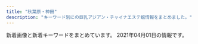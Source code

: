 ```yaml
---
title: "秋葉原・神田"
description: "キーワード別にの巨乳アジアン・チャイナエステ嬢情報をまとめました。"
---
```


新着画像と新着キーワードをまとめています。
2021年04月01日の情報です。

<DmmAffiliateIns />
<KeywordTable
  shops={
    [
    {
        "station": "JR\u79cb\u8449\u539f\u99c5\u662d\u548c\u901a\u308a\u53e3",
        "keywords": {
            "G": 1,
            "D": 2,
            "88": 2,
            "85": 1,
            "F": 1,
            "87": 1,
            "E": 5,
            "86": 5
        },
        "img_links": [
            "http://xn--vckg5a9gugx77p8s4b.biz/images/lab.jpg",
            "http://xn--vckg5a9gugx77p8s4b.biz/images/m60.jpg",
            "http://xn--vckg5a9gugx77p8s4b.biz/images/t5.jpg",
            "http://xn--vckg5a9gugx77p8s4b.biz/images/ret1.jpg",
            "http://xn--vckg5a9gugx77p8s4b.biz/images/cg091.jpg",
            "http://xn--vckg5a9gugx77p8s4b.biz/images/act.jpg",
            "http://xn--vckg5a9gugx77p8s4b.biz/images/line.png",
            "http://xn--vckg5a9gugx77p8s4b.biz/images/m20.jpg",
            "http://xn--vckg5a9gugx77p8s4b.biz/images/cg05.jpg",
            "http://xn--vckg5a9gugx77p8s4b.biz/images/cg07.jpg",
            "http://xn--vckg5a9gugx77p8s4b.biz/images/ret.jpg",
            "http://xn--vckg5a9gugx77p8s4b.biz/images/m30.jpg",
            "http://xn--vckg5a9gugx77p8s4b.biz/images/t1.jpg",
            "http://xn--vckg5a9gugx77p8s4b.biz/images/cg01.jpg",
            "http://xn--vckg5a9gugx77p8s4b.biz/images/no.png",
            "http://xn--vckg5a9gugx77p8s4b.biz/images/cg03.jpg",
            "http://xn--vckg5a9gugx77p8s4b.biz/images/rot.jpg",
            "http://xn--vckg5a9gugx77p8s4b.biz/images/ltb.jpg",
            "http://xn--vckg5a9gugx77p8s4b.biz/images/cg08.jpg",
            "http://xn--vckg5a9gugx77p8s4b.biz/images/cg06.jpg",
            "http://xn--vckg5a9gugx77p8s4b.biz/images/m10.jpg",
            "http://xn--vckg5a9gugx77p8s4b.biz/images/t3.jpg",
            "http://xn--vckg5a9gugx77p8s4b.biz/images/cg02.jpg",
            "http://xn--vckg5a9gugx77p8s4b.biz/images/cg09.jpg",
            "http://xn--vckg5a9gugx77p8s4b.biz/images/m40.jpg",
            "http://xn--vckg5a9gugx77p8s4b.biz/images/t2.jpg",
            "http://xn--vckg5a9gugx77p8s4b.biz/images/fla.jpg",
            "http://xn--vckg5a9gugx77p8s4b.biz/images/top.jpg",
            "http://xn--vckg5a9gugx77p8s4b.biz/images/cg051.jpg",
            "http://xn--vckg5a9gugx77p8s4b.biz/images/t4.jpg",
            "http://xn--vckg5a9gugx77p8s4b.biz/images/cg04.jpg",
            "http://xn--vckg5a9gugx77p8s4b.biz/images/m50.jpg"
        ],
        "url": "http://xn--vckg5a9gugx77p8s4b.biz/",
        "name": "\u82b1\u6c34\u6728"
    },
    {
        "url": "http://www.rave.masg.info/",
        "station": "JR\u79cb\u8449\u539f\u99c5\u662d\u548c\u901a\u308a\u53e3",
        "name": "RAVE \u30ec\u30a4\u30f4",
        "keywords": {
            "88": 1,
            "F": 3,
            "86": 1,
            "89": 1,
            "87": 6,
            "D": 6,
            "G": 1,
            "90": 1
        },
        "img_links": [
            "http://www.rave.masg.info/files/016-03.jpg",
            "http://www.rave.masg.info/files/002.jpg",
            "http://www.rave.masg.info/files/015-03.jpg",
            "http://www.rave.masg.info/files/006.jpg",
            "http://www.rave.masg.info/files/008-03.jpg",
            "http://www.rave.masg.info/images/zi_staff.png",
            "http://www.rave.masg.info/images/new3.png",
            "http://www.rave.masg.info/files/015-02.jpg",
            "http://www.rave.masg.info/files/016-02.jpg",
            "http://www.rave.masg.info/images/tel.png",
            "http://www.rave.masg.info/images/zi_massage.png",
            "http://www.rave.masg.info/files/003-03.jpg",
            "http://www.rave.masg.info/files/017-02.jpg",
            "http://www.rave.masg.info/files/002-02.jpg",
            "http://www.rave.masg.info/images/main_top.png",
            "http://www.rave.masg.info/images/shop/shop03.jpg",
            "http://www.rave.masg.info/images/s4.jpg",
            "http://www.rave.masg.info/images/service.png",
            "http://www.rave.masg.info/files/009-02.jpg",
            "http://www.rave.masg.info/files/002-03.jpg",
            "http://www.rave.masg.info/files/005-02.jpg",
            "http://www.rave.masg.info/images/xian.png",
            "http://www.rave.masg.info/images/main_bottom.png",
            "http://www.rave.masg.info/files/008.jpg",
            "http://www.rave.masg.info/images/new1.png",
            "http://www.rave.masg.info/images/s3.jpg",
            "http://www.rave.masg.info/files/003-02.jpg",
            "http://www.rave.masg.info/images/maga.jpg",
            "http://www.rave.masg.info/files/005.jpg",
            "http://www.rave.masg.info/files/005-03.jpg",
            "http://www.rave.masg.info/images/infotiao1.jpg",
            "http://www.rave.masg.info/images/shop/shop02.jpg",
            "http://www.rave.masg.info/files/014-03.jpg",
            "http://www.rave.masg.info/files/006-02.jpg",
            "http://www.rave.masg.info/files/014-02.jpg",
            "http://www.rave.masg.info/files/016.jpg",
            "http://www.rave.masg.info/files/017.jpg",
            "http://www.rave.masg.info/images/shop/shop01.jpg",
            "http://www.rave.masg.info/images/pick.png",
            "http://www.rave.masg.info/files/009.jpg",
            "http://www.rave.masg.info/files/009-03.jpg",
            "http://www.rave.masg.info/images/s1.jpg",
            "http://www.rave.masg.info/files/008-02.jpg",
            "http://www.rave.masg.info/files/017-03.jpg",
            "http://www.rave.masg.info/images/s2.jpg",
            "http://www.rave.masg.info/images/s5.jpg",
            "http://www.rave.masg.info/files/014.jpg",
            "http://www.rave.masg.info/images/shop/shop04.jpg",
            "http://www.rave.masg.info/files/006-03.jpg",
            "http://www.rave.masg.info/files/003.jpg",
            "http://www.rave.masg.info/files/015.jpg"
        ]
    },
    {
        "keywords": {
            "89": 1,
            "85": 1,
            "88": 4,
            "C": 9,
            "84": 2,
            "87": 7,
            "86": 1
        },
        "station": "JR\u795e\u7530\u99c5\u6771\u53e3",
        "img_links": [
            "http://genki-morix2.asia/img/no-photo-newface.jpg",
            "http://genki-morix2.asia/img/st24.jpg",
            "http://genki-morix2.asia/img/st053.jpg",
            "http://genki-morix2.asia/img/st52.jpg",
            "http://genki-morix2.asia/img/i.png",
            "http://genki-morix2.asia/img/st16.jpg",
            "http://genki-morix2.asia/img/st30.jpg",
            "http://genki-morix2.asia/img/st19.jpg",
            "http://genki-morix2.asia/img/sta58.jpg",
            "http://genki-morix2.asia/img/botton.png",
            "http://genki-morix2.asia/img/Q.png",
            "http://genki-morix2.asia/img/st019.jpg",
            "http://genki-morix2.asia/img/st58.jpg",
            "http://genki-morix2.asia/img/sta54.jpg",
            "http://genki-morix2.asia/img/sta47.jpg",
            "http://genki-morix2.asia/img/a.png",
            "http://genki-morix2.asia/img/st54.jpg",
            "http://genki-morix2.asia/img/st55.jpg",
            "http://genki-morix2.asia/img/st47.jpg",
            "http://genki-morix2.asia/img/st53.jpg"
        ],
        "name": "\u5143\u6c17\u30e2\u30ea\u30e2\u30ea",
        "url": "http://genki-morix2.asia/"
    },
    {
        "img_links": [],
        "url": "http://ainsel.tyo.ac/",
        "name": "Ainsel\u30fb\u30a8\u30a4\u30f3\u30bb\u30eb",
        "station": "JR\u6d45\u8349\u6a4b\u99c5\u6771\u53e3",
        "keywords": {}
    },
    {
        "station": "JR\u795e\u7530\u99c5\u897f\u53e3",
        "keywords": {
            "88": 4,
            "87": 6,
            "C": 20,
            "86": 4,
            "91": 3,
            "H": 1,
            "E": 6,
            "D": 8,
            "85": 5,
            "F": 2
        },
        "img_links": [
            "http://genkidou.work/sp/img/sys.jpg",
            "http://genkidou.work/sp/img/t-s.jpg",
            "http://genkidou.work/img/st16.jpg",
            "http://genkidou.work/sp/img/st6.jpg",
            "http://genkidou.work/img/st22.jpg",
            "http://genkidou.work/sp/img/st25.jpg",
            "http://genkidou.work/img/acc6.jpg",
            "http://genkidou.work/sp/img/acc1.jpg",
            "http://genkidou.work/sp/img/koko_234x60.png",
            "http://genkidou.work/img/body2.jpg",
            "http://genkidou.work/sp/img/p10.jpg",
            "http://genkidou.work/img/mo.png",
            "http://genkidou.work/sp/img/st11.jpg",
            "http://genkidou.work/sp/img/acc2.jpg",
            "http://genkidou.work/sp/img/t-t.jpg",
            "http://genkidou.work/sp/img/sch.jpg",
            "http://genkidou.work/sp/img/st2.jpg",
            "http://genkidou.work/img/fla-1.jpg",
            "http://genkidou.work/img/sta6.jpg",
            "http://genkidou.work/img/sta23.jpg",
            "http://genkidou.work/sp/img/tel.jpg",
            "http://genkidou.work/img/head.jpg",
            "http://genkidou.work/img/fla-3.jpg",
            "http://genkidou.work/img/sta25.jpg",
            "http://genkidou.work/sp/img/info.jpg",
            "http://genkidou.work/sp/img/t-a.jpg",
            "http://genkidou.work/sp/img/acc6.jpg",
            "http://genkidou.work/sp/img/cam.jpg",
            "http://genkidou.work/img/st6.jpg",
            "http://genkidou.work/img/sta20.jpg",
            "http://genkidou.work/sp/img/p20.jpg",
            "http://genkidou.work/img/sta2.jpg",
            "http://genkidou.work/img/st0011.jpg",
            "http://genkidou.work/img/s1.jpg",
            "http://genkidou.work/sp/img/pic.jpg",
            "http://genkidou.work/sp/img/st20.jpg",
            "http://genkidou.work/sp/img/tit.jpg",
            "http://genkidou.work/sp/img/acc5.jpg",
            "http://genkidou.work/sp/img/st22.jpg",
            "http://genkidou.work/sp/img/t-r.jpg",
            "http://genkidou.work/sp/img/add.jpg",
            "http://genkidou.work/sp/img/botton.jpg",
            "http://genkidou.work/img/s4.jpg",
            "http://genkidou.work/img/st20.jpg",
            "http://genkidou.work/sp/img/st16.jpg",
            "http://genkidou.work/img/sta16.jpg",
            "http://genkidou.work/sp/img/acc3.jpg",
            "http://genkidou.work/sp/img/acc4.jpg",
            "http://genkidou.work/sp/img/st10.jpg",
            "http://genkidou.work/img/acc2.jpg",
            "http://genkidou.work/img/acc3.jpg",
            "http://genkidou.work/img/st011.jpg",
            "http://genkidou.work/sp/img/st23.jpg",
            "http://genkidou.work/img/koko_468x60.png",
            "http://genkidou.work/img/sta11.jpg",
            "http://genkidou.work/img/fla-2.jpg",
            "http://genkidou.work/img/fla.jpg",
            "http://genkidou.work/sp/img/t-o.jpg",
            "http://genkidou.work/img/st2.jpg",
            "http://genkidou.work/img/botton.jpg",
            "http://genkidou.work/sp/img/time.jpg",
            "http://genkidou.work/img/acc1.jpg",
            "http://genkidou.work/img/acc5.jpg",
            "http://genkidou.work/sp/img/p25.jpg",
            "http://genkidou.work/img/s5.jpg",
            "http://genkidou.work/img/sta10.jpg",
            "http://genkidou.work/img/st25.jpg",
            "http://genkidou.work/img/st010.jpg",
            "http://genkidou.work/img/acc4.jpg",
            "http://genkidou.work/img/st23.jpg",
            "http://genkidou.work/sp/img/pc.jpg",
            "http://genkidou.work/img/s2.jpg",
            "http://genkidou.work/img/sta22.jpg"
        ],
        "url": "http://genkidou.work/",
        "name": "\u5143\u6c17\u5802\uff5e\u3052\u3093\u304d\u3069\u3046\uff5e"
    },
    {
        "url": "https://mizuno-koi.com/",
        "img_links": [],
        "station": "JR\u795e\u7530\u99c5\u5357\u53e3",
        "name": "\u6c34\u306e\u604b",
        "keywords": {}
    },
    {
        "name": "\u7652\u51e6\uff5e\u3086\u3069\u3053\u308d",
        "station": "JR\u795e\u7530\u99c5\u5317\u53e3",
        "url": "http://yudokoro.xyz/",
        "img_links": [
            "http://yudokoro.xyz/images/st/st_yaya.jpg",
            "http://yudokoro.xyz/images/concept.jpg",
            "http://yudokoro.xyz/images/st/st_rena.jpg",
            "http://yudokoro.xyz/images/st/st_miro.jpg",
            "http://yudokoro.xyz/images/header_img.png",
            "http://yudokoro.xyz/images/st/st_rara.jpg",
            "http://yudokoro.xyz/images/st/st_yui.jpg",
            "http://yudokoro.xyz/images/st/st_ao.jpg",
            "http://yudokoro.xyz/images/news_image.jpg",
            "http://yudokoro.xyz/images/st/st_narumi.jpg",
            "http://yudokoro.xyz/images/st/st_maya.jpg",
            "http://yudokoro.xyz/images/st/st_miho.jpg",
            "http://yudokoro.xyz/images/st/st_yuyu.jpg",
            "http://yudokoro.xyz/images/header_main_visual1.jpg",
            "http://yudokoro.xyz/images/campaign.jpg",
            "http://yudokoro.xyz/images/st/st_yumi.jpg",
            "http://yudokoro.xyz/images/st/st_momoka.jpg",
            "http://yudokoro.xyz/images/header_main_visual3.jpg",
            "http://yudokoro.xyz/images/st/st_ai.jpg",
            "http://yudokoro.xyz/images/st/st_koko.jpg",
            "http://yudokoro.xyz/images/header_main_visual2.jpg"
        ],
        "keywords": {
            "D": 255,
            "E": 24,
            "C": 27,
            "F": 27,
            "G": 24
        }
    },
    {
        "url": "http://loman.ies.fun/",
        "name": "\u30cf\u30d4\u30cd\u30b9",
        "station": "JR\u795e\u7530\u99c5\u5317\u53e3",
        "keywords": {
            "89": 1,
            "87": 4,
            "D": 11,
            "85": 5,
            "88": 1,
            "86": 8,
            "E": 4,
            "C": 27
        },
        "img_links": [
            "http://loman.ies.fun/photos/sites/33/2020/03/2020032611565613.jpg",
            "http://loman.ies.fun/photos/sites/33/2020/03/2020032611581578.jpg",
            "http://loman.ies.fun/photos/sites/33/2020/08/2020081913260795.jpg",
            "http://loman.ies.fun/images/room2.jpg",
            "http://loman.ies.fun/images/room4.jpg",
            "http://loman.ies.fun/photos/sites/33/2020/03/2020032612000446.jpg",
            "http://loman.ies.fun/photos/sites/33/2020/03/2020032611522152.jpg",
            "http://loman.ies.fun/photos/sites/33/2020/03/202003261151446.jpg",
            "http://loman.ies.fun/photos/sites/33/2020/03/2020032611581687.jpg",
            "http://loman.ies.fun/photos/sites/33/2020/03/202003261200240.jpg",
            "http://loman.ies.fun/images/girl-z1.jpg",
            "http://loman.ies.fun/photos/sites/33/2020/03/202003261138067.jpg",
            "http://loman.ies.fun/images/room3.jpg",
            "http://loman.ies.fun/photos/sites/33/2020/03/2020032611511046.jpg",
            "http://loman.ies.fun/images/girl-z2.jpg",
            "http://loman.ies.fun/images/mobile.jpg",
            "http://loman.ies.fun/photos/sites/33/2020/03/2020032611445837.jpg",
            "http://loman.ies.fun/photos/sites/33/2020/03/2020032611584396.jpg",
            "http://loman.ies.fun/photos/sites/33/2020/03/2020032611555543.jpg",
            "http://loman.ies.fun/photos/sites/33/2020/03/2020032611565659.jpg",
            "http://loman.ies.fun/photos/sites/33/2020/03/202003261158439.jpg",
            "http://loman.ies.fun/images/s_staff.png",
            "http://loman.ies.fun/photos/sites/33/2020/03/2020032611445885.jpg",
            "http://loman.ies.fun/images/s_news.png",
            "http://loman.ies.fun/photos/sites/33/2020/03/2020032611562755.jpg",
            "http://loman.ies.fun/images/top.png",
            "http://loman.ies.fun/photos/sites/33/2020/03/2020032611565587.jpg",
            "http://loman.ies.fun/photos/sites/33/2020/03/2020032611443518.jpg",
            "http://loman.ies.fun/images/s_pick.png",
            "http://loman.ies.fun/photos/sites/33/2020/03/2020032611153250.jpg",
            "http://loman.ies.fun/images/room1.jpg",
            "http://loman.ies.fun/photos/sites/33/2020/03/2020032611553428.jpg"
        ]
    },
    {
        "keywords": {
            "83": 3,
            "84": 3,
            "85": 3,
            "86": 3
        },
        "img_links": [
            "http://iyashikukan.iyasi.me/layer/images/top/top_02.jpg",
            "http://iyashikukan.iyasi.me/images/s_service.png",
            "http://iyashikukan.iyasi.me/images/staff_06.jpg",
            "http://iyashikukan.iyasi.me/images/staff_bj1.png",
            "http://iyashikukan.iyasi.me/images/ser2.jpg",
            "http://iyashikukan.iyasi.me/layer/images/top/top_03.jpg",
            "http://iyashikukan.iyasi.me/images/ser1.jpg",
            "http://iyashikukan.iyasi.me/images/staff_04.jpg",
            "http://iyashikukan.iyasi.me/images/staff_01.jpg",
            "http://iyashikukan.iyasi.me/images/wenzi-staff.png",
            "http://iyashikukan.iyasi.me/images/staff_02.jpg",
            "http://iyashikukan.iyasi.me/images/top2.jpg",
            "http://iyashikukan.iyasi.me/layer/images/top/top_08.png",
            "http://iyashikukan.iyasi.me/layer/images/top/top_01.jpg",
            "http://iyashikukan.iyasi.me/images/ser4.jpg",
            "http://iyashikukan.iyasi.me/layer/images/top/top_05.jpg",
            "http://iyashikukan.iyasi.me/layer/images/top/top_06.jpg",
            "http://iyashikukan.iyasi.me/layer/images/top.jpg",
            "http://iyashikukan.iyasi.me/images/staff_03.jpg",
            "http://iyashikukan.iyasi.me/images/1.jpg",
            "http://iyashikukan.iyasi.me/layer/images/top/top_04.jpg",
            "http://iyashikukan.iyasi.me/images/staff_bj4.png",
            "http://iyashikukan.iyasi.me/images/ser3.jpg",
            "http://iyashikukan.iyasi.me/images/s_info.png",
            "http://iyashikukan.iyasi.me/images/top1.jpg",
            "http://iyashikukan.iyasi.me/images/info.png"
        ],
        "station": "JR\u795e\u7530\u99c5\u6771\u53e3",
        "url": "http://iyashikukan.iyasi.me/",
        "name": "\u7652\u3057\u7a7a\u9593"
    },
    {
        "keywords": {
            "G": 1,
            "E": 4,
            "D": 3
        },
        "name": "COCORO",
        "station": "JR\u795e\u7530\u99c5\u6771\u53e3",
        "img_links": [
            "http://k-cocoro.co/images/girl_top.png",
            "http://k-cocoro.co/images/shishu_01.jpg",
            "http://k-cocoro.co/images/mya.jpg",
            "http://k-cocoro.co/images/news_top.jpg",
            "http://k-cocoro.co/images/003.jpg",
            "http://k-cocoro.co/images/girl_01.png",
            "http://k-cocoro.co/images/004.jpg",
            "http://k-cocoro.co/images/nei_01.png",
            "http://k-cocoro.co/images/g2.jpg",
            "http://k-cocoro.co/images/momo.jpg",
            "http://k-cocoro.co/images/gg1.jpg",
            "http://k-cocoro.co/images/tite-staff.png",
            "http://k-cocoro.co/images/nei_03.png",
            "http://k-cocoro.co/images/remo.jpg",
            "http://k-cocoro.co/images/right_top.png",
            "http://k-cocoro.co/images/001.jpg",
            "http://k-cocoro.co/images/yu.jpg",
            "http://k-cocoro.co/images/shishu_02.jpg",
            "http://k-cocoro.co/images/grande.jpg",
            "http://k-cocoro.co/images/shishu_03.jpg",
            "http://k-cocoro.co/images/gg2.jpg",
            "http://k-cocoro.co/images/pagetop.png",
            "http://k-cocoro.co/images/girlx_top.png",
            "http://k-cocoro.co/images/tite-magazine.png",
            "http://k-cocoro.co/images/ss.jpg",
            "http://k-cocoro.co/images/mail.png",
            "http://k-cocoro.co/images/right_bottom.png",
            "http://k-cocoro.co/images/girl_03.png",
            "http://k-cocoro.co/images/noimage.jpg",
            "http://k-cocoro.co/images/s2.jpg",
            "http://k-cocoro.co/images/002.jpg"
        ],
        "url": "http://k-cocoro.co/"
    },
    {
        "img_links": [
            "http://relifeadmin.jpest.net/uploads//2020/10/D81CC5DA-612A-4552-9C4C-145DABF87A82-e1603797285723.jpeg",
            "http://relifeadmin.jpest.net/uploads//2021/03/4082C373-F43B-4FF9-9F7D-0C0C02162F15.jpeg",
            "http://relifeadmin.jpest.net/uploads//2020/10/03F2B47F-0310-46C6-AEDE-A8D64FCF2853.jpeg",
            "http://relifeadmin.jpest.net/uploads//2021/03/A7B9063B-BE9C-42C3-B5B8-39B0E93D461D-e1616414911549.jpeg",
            "http://relifeadmin.jpest.net/uploads//2021/03/7773A505-C662-4875-94B7-9CA466B80C4E-e1616411927517.jpeg",
            "http://relifeadmin.jpest.net/uploads//2021/03/6A526146-BB8D-45A4-A864-42633965DBF0-e1616413783381.jpeg",
            "http://relife.jpest.net/images/033.jpg",
            "http://relifeadmin.jpest.net/uploads//2020/10/5AD15672-AEE6-4A0A-9CCF-259E75905FCF-e1603711283848.jpeg",
            "http://relifeadmin.jpest.net/uploads//2020/09/g2.jpg",
            "http://relifeadmin.jpest.net/uploads//2021/03/E6F9C65A-E4D0-41BD-839F-6AFE58551E3A.jpeg",
            "http://relife.jpest.net/images/mobile.jpg",
            "http://relifeadmin.jpest.net/uploads//2021/03/F6CA5A16-B99E-496D-AB73-DFFE18A4E0B9.jpeg",
            "http://relife.jpest.net/images/02.jpg",
            "http://relifeadmin.jpest.net/uploads//2021/03/1.jpeg",
            "http://relife.jpest.net/images/04.jpg",
            "http://relifeadmin.jpest.net/uploads//2021/03/322B13E6-26A1-40C3-9EC9-427DE29CA167.jpeg",
            "http://relifeadmin.jpest.net/uploads//2021/03/1C5F116C-58E4-4358-9BD7-1B33791B0CAA-e1616413763845.jpeg",
            "http://relifeadmin.jpest.net/uploads//2020/10/940B0844-F20E-4D4A-B215-E5BA5372B8E8.jpeg",
            "http://relifeadmin.jpest.net/uploads//2021/01/E944CBFF-10ED-477E-8E82-D6287231899D.jpg",
            "http://relifeadmin.jpest.net/uploads//2021/03/31F3171B-05C9-4017-9EDC-8B1230FFFA5E-e1616413792413.jpeg",
            "http://relifeadmin.jpest.net/uploads//2021/03/F1762422-EC67-4A1B-A086-46A0FE212F54-e1616414141494.jpeg",
            "http://relife.jpest.net/images/tt.jpg",
            "http://relifeadmin.jpest.net/uploads//2020/10/9D16F01A-1354-462D-9558-9F957927EF44.jpeg",
            "http://relifeadmin.jpest.net/uploads//2020/10/1A4C09F7-F63F-4224-B24D-9E199A9A4BDA.jpeg",
            "http://relife.jpest.net/images/03.jpg",
            "http://relifeadmin.jpest.net/uploads//2020/10/F908022A-9300-45F1-9C28-4A9EF0365F57.jpeg",
            "http://relifeadmin.jpest.net/uploads//2020/10/C74DC003-B774-4423-93B4-733B4938F550.jpeg",
            "http://relifeadmin.jpest.net/uploads//2021/01/IMG_2171.jpg"
        ],
        "station": "JR\u79cb\u8449\u539f\u99c5\u662d\u548c\u901a\u308a\u53e3",
        "url": "http://relife.jpest.net/",
        "name": "Relife\uff5e\u30ea\u30e9\u30a4\u30d5\uff5e",
        "keywords": {
            "85": 1,
            "E": 12,
            "C": 1
        }
    },
    {
        "station": "JR\u795e\u7530\u99c5\u5317\u53e3",
        "name": "NeNe\uff5e\u30cd\u30cd\uff5e",
        "url": "http://nene-kanda.net/index.html",
        "img_links": [
            "http://nene-kanda.net/images/st/st_hitomi.jpg",
            "http://nene-kanda.net/images/2.jpg",
            "http://nene-kanda.net/images/st/st_mie.jpg",
            "http://nene-kanda.net/images/topimage/subimage.jpg",
            "http://nene-kanda.net/images/st/st_miki.jpg",
            "http://nene-kanda.net/images/st/st_mao.jpg",
            "http://nene-kanda.net/images/4.jpg",
            "http://nene-kanda.net/images/st/st_saki.jpg",
            "http://nene-kanda.net/images/st/st_ruru.jpg",
            "http://nene-kanda.net/images/st/st_mirei.jpg",
            "http://nene-kanda.net/images/st/st_mimi.jpg",
            "http://nene-kanda.net/images/st/st_rumi.jpg",
            "http://nene-kanda.net/images/topimage/topimage.jpg",
            "http://nene-kanda.net/images/share/pagetop.png",
            "http://nene-kanda.net/images/share/sptel.png",
            "http://nene-kanda.net/images/share/tel.png",
            "http://nene-kanda.net/images/1.jpg",
            "http://nene-kanda.net/images/3.jpg"
        ],
        "keywords": {
            "F": 4,
            "E": 3,
            "C": 34,
            "D": 13
        }
    },
    {
        "img_links": [
            "http://www.asakusabashi-est.xyz/images/staff/4/3.jpg",
            "http://www.asakusabashi-est.xyz/images/index-aridel_18.jpg",
            "http://www.asakusabashi-est.xyz/images/staff/6.jpg",
            "http://www.asakusabashi-est.xyz/images/index-aridel_10.jpg",
            "http://www.asakusabashi-est.xyz/images/shop/zi4.png",
            "http://www.asakusabashi-est.xyz/images/shop/zi.png",
            "http://www.asakusabashi-est.xyz/images/top/t3.png",
            "http://www.asakusabashi-est.xyz/images/nav/lanmu-t-job.jpg",
            "http://www.asakusabashi-est.xyz/images/idnex-down/index-down-if_12.jpg",
            "http://www.asakusabashi-est.xyz/images/shop/zi3.png",
            "http://www.asakusabashi-est.xyz/images/staff/4/4.jpg",
            "http://www.asakusabashi-est.xyz/images/staff/2/moro/moro.jpg",
            "http://www.asakusabashi-est.xyz/images/idnex-down/index-down-if_07.jpg",
            "http://www.asakusabashi-est.xyz/images/index-aridel_24.jpg",
            "http://www.asakusabashi-est.xyz/images/shop/zi2.png",
            "http://www.asakusabashi-est.xyz/images/top/t2.jpg",
            "http://www.asakusabashi-est.xyz/images/index-aridel_20.jpg",
            "http://www.asakusabashi-est.xyz/images/index-aridel_02.jpg",
            "http://www.asakusabashi-est.xyz/images/staff/akira.jpg",
            "http://www.asakusabashi-est.xyz/images/index-aridel_07.jpg",
            "http://www.asakusabashi-est.xyz/images/nav/lanmu-t-st.jpg",
            "http://www.asakusabashi-est.xyz/images/nav/lanmu-t-sys.jpg",
            "http://www.asakusabashi-est.xyz/images/idnex-down/index-down-if_03.jpg",
            "http://www.asakusabashi-est.xyz/images/staff/4/2.jpg",
            "http://www.asakusabashi-est.xyz/images/idnex-down/index-down-if_05.jpg",
            "http://www.asakusabashi-est.xyz/images/top/t3.jpg",
            "http://www.asakusabashi-est.xyz/images/sys/lanmu-zi-s7.png"
        ],
        "keywords": {
            "84": 1
        },
        "station": "JR\u6d45\u8349\u6a4b\u99c5\u6771\u53e3",
        "name": "Oualia\u30fb\u30af\u30aa\u30ea\u30a2",
        "url": "http://www.asakusabashi-est.xyz/"
    },
    {
        "name": "\u5c11\u5973\u5b66\u5712",
        "keywords": {
            "85": 2,
            "C": 2,
            "88": 1,
            "E": 1,
            "89": 2,
            "F": 2
        },
        "url": "http://gakuen.jpest.net/",
        "img_links": [
            "http://gakuen.jpest.net/images/c5.jpg",
            "http://gakuenadmin.jpest.net/uploads/2020/11/2020112607092280.jpeg",
            "http://gakuen.jpest.net/images/c6.jpg",
            "http://gakuenadmin.jpest.net/uploads/2021/03/2021033114505441-e1617202263341.jpeg",
            "http://gakuenadmin.jpest.net/uploads/2021/01/2021013104085726.jpg",
            "http://gakuen.jpest.net/images/c7.jpg",
            "http://gakuenadmin.jpest.net/uploads/2021/02/2021021404543751.jpg",
            "http://gakuen.jpest.net/images/c4.jpg",
            "http://gakuenadmin.jpest.net/uploads/2021/01/2021013104094765.jpg",
            "http://gakuenadmin.jpest.net/uploads/2021/03/2021031703464276.jpeg",
            "http://gakuenadmin.jpest.net/uploads/2020/11/2020111707403491.jpg",
            "http://gakuenadmin.jpest.net/uploads/2021/03/2021031909080778-e1616144896573.jpeg",
            "http://gakuenadmin.jpest.net/uploads/2021/03/2021032109395478-e1616319941987.jpeg",
            "http://gakuenadmin.jpest.net/uploads/2020/11/2020111905172382.jpeg",
            "http://gakuen.jpest.net/images/c1.jpg",
            "http://gakuenadmin.jpest.net/uploads/2020/11/g4.jpg",
            "http://gakuen.jpest.net/images/c8.jpg",
            "http://gakuenadmin.jpest.net/uploads/2021/03/2021031703491211.jpeg",
            "http://gakuen.jpest.net/images/c3.jpg",
            "http://gakuenadmin.jpest.net/uploads/2020/11/202011170741460-e1613281451949.jpg",
            "http://gakuen.jpest.net/images/c2.jpg",
            "http://gakuenadmin.jpest.net/uploads/2021/01/2021012602174428-e1615696882103.jpeg",
            "http://gakuen.jpest.net/images/c9.jpg",
            "http://gakuenadmin.jpest.net/uploads/2021/03/2021032214491843-e1616424582330.jpeg",
            "http://gakuenadmin.jpest.net/uploads/2020/11/2020112607090815.jpeg",
            "http://gakuen.jpest.net/images/tel.png",
            "http://gakuen.jpest.net/images/c10.jpg",
            "http://gakuenadmin.jpest.net/uploads/2021/02/2021021404545968.jpg",
            "http://gakuenadmin.jpest.net/uploads/2021/02/2021021404551428.jpg",
            "http://gakuenadmin.jpest.net/uploads/2021/02/2021021405363587.jpeg",
            "http://gakuenadmin.jpest.net/uploads/2021/03/2021033114512260-e1617202292946.jpeg",
            "http://gakuenadmin.jpest.net/uploads/2020/11/2020111905143846.jpeg"
        ],
        "station": "JR\u79cb\u8449\u539f\u99c5\u662d\u548c\u901a\u308a\u53e3"
    },
    {
        "station": "JR\u795e\u7530\u99c5\u897f\u53e3",
        "keywords": {
            "\u5de8\u4e73": 3,
            "F": 24,
            "\u4e73": 3,
            "C": 33
        },
        "url": "https://kanda-on.work/",
        "img_links": [
            "https://kanda-on.work/images/st/st_natsuko.jpg",
            "https://kanda-on.work/images/st/st_maya.jpg",
            "https://kanda-on.work/images/st/st_akari.jpg",
            "https://kanda-on.work/images/st/st_ako.jpg",
            "https://kanda-on.work/images/st/st_mika2.jpg",
            "https://kanda-on.work/images/st/st_rara2.jpg",
            "https://kanda-on.work/images/st/st_yuki.jpg",
            "https://kanda-on.work/images/st/st_koko.jpg",
            "https://kanda-on.work/images/top.png",
            "https://kanda-on.work/images/st/st_rara.jpg",
            "https://kanda-on.work/images/st/st_mika.jpg",
            "https://kanda-on.work/images/st/st_mina.jpg",
            "https://kanda-on.work/images/st/st_yuzuki.jpg",
            "https://kanda-on.work/images/st/st_kana.jpg",
            "https://kanda-on.work/images/st/st_ruru.jpg",
            "https://kanda-on.work/images/st/st_kiki.jpg",
            "https://kanda-on.work/images/top_campaign_bottom.jpg",
            "https://kanda-on.work/images/top2.png",
            "https://kanda-on.work/images/st/st_arisa.jpg",
            "https://kanda-on.work/images/st/st_kaori.jpg",
            "https://kanda-on.work/images/st/st_yuri.jpg",
            "https://kanda-on.work/images/st/st_moe.jpg",
            "https://kanda-on.work/images/st/st_miki.jpg",
            "https://kanda-on.work/images/st/st_sakura.jpg",
            "https://kanda-on.work/images/top_campaign.jpg",
            "https://kanda-on.work/images/st/st_lemon.jpg",
            "https://kanda-on.work/images/st/st_akira.jpg"
        ],
        "name": "\u6e29"
    },
    {
        "keywords": {
            "85": 1,
            "87": 4,
            "86": 1,
            "E": 3,
            "C": 13,
            "D": 5,
            "88": 3
        },
        "img_links": [
            "http://jasmine-massage.info/i/img/sta206.jpg",
            "http://jasmine-massage.info/img/sta203.jpg",
            "http://jasmine-massage.info/img/st203.jpg",
            "http://jasmine-massage.info/i/img/st206.jpg",
            "http://jasmine-massage.info/i/img/sta204.jpg",
            "http://jasmine-massage.info/img/sta206.jpg",
            "http://jasmine-massage.info/i/img/sta203.jpg",
            "http://jasmine-massage.info/i/img/r2.jpg",
            "http://jasmine-massage.info/img/st207.jpg",
            "http://jasmine-massage.info/img/sta205.jpg",
            "http://jasmine-massage.info/img/mo.png",
            "http://jasmine-massage.info/img/sta207.jpg",
            "http://jasmine-massage.info/img/botton.jpg",
            "http://jasmine-massage.info/i/img/sta205.jpg",
            "http://jasmine-massage.info/img/sj.jpg",
            "http://jasmine-massage.info/img/nos.jpg",
            "http://jasmine-massage.info/img/st206.jpg",
            "http://jasmine-massage.info/img/s206.jpg",
            "http://jasmine-massage.info/img/st204.jpg",
            "http://jasmine-massage.info/img/s205.jpg",
            "http://jasmine-massage.info/i/img/r4.jpg",
            "http://jasmine-massage.info/i/img/r1.jpg",
            "http://jasmine-massage.info/img/st205.jpg",
            "http://jasmine-massage.info/i/img/sta207.jpg",
            "http://jasmine-massage.info/img/s204.jpg",
            "http://jasmine-massage.info/img/s207.jpg",
            "http://jasmine-massage.info/img/st0203.jpg",
            "http://jasmine-massage.info/i/img/r3.jpg",
            "http://jasmine-massage.info/img/s203.jpg",
            "http://jasmine-massage.info/img/head.jpg",
            "http://jasmine-massage.info/img/sta204.jpg"
        ],
        "station": "JR\u79cb\u8449\u539f\u99c5\u662d\u548c\u901a\u308a\u53e3",
        "name": "\u96a0\u308c\u5bb6",
        "url": "http://jasmine-massage.info/"
    },
    {
        "keywords": {
            "C": 2,
            "89": 1,
            "90": 1,
            "88": 1,
            "87": 2,
            "D": 2
        },
        "img_links": [
            "http://junpuadmin.jpest.net/uploads/2021/03/7.jpeg",
            "http://junpuadmin.jpest.net/uploads/2021/03/641F6A7D-7990-40AA-AE7C-380F7849AD7D-e1617202823729.jpeg",
            "http://junpuadmin.jpest.net/uploads/2021/03/4.jpeg",
            "http://junpuadmin.jpest.net/uploads/2021/03/2.jpeg",
            "http://junpuadmin.jpest.net/uploads/2021/03/6.jpeg",
            "http://junpu.jpest.net/images/telhead.jpg",
            "http://junpu.jpest.net/images/sys.png",
            "http://junpu.jpest.net/images/r4.jpg",
            "http://junpu.jpest.net/images/tt.jpg",
            "http://junpuadmin.jpest.net/uploads/2021/03/5.jpeg",
            "http://junpu.jpest.net/images/b1.jpg",
            "http://junpu.jpest.net/images/footer.jpg",
            "http://junpu.jpest.net/images/telb1.jpg",
            "http://junpuadmin.jpest.net/uploads/2021/03/1.jpeg",
            "http://junpuadmin.jpest.net/uploads/2021/03/3-1.jpeg",
            "http://junpu.jpest.net/images/head.jpg",
            "http://junpuadmin.jpest.net/uploads/2021/03/9D21D2BE-93E6-4BA6-A5ED-CE87FADAEED5-e1617202846703.jpeg",
            "http://junpu.jpest.net/images/tiao.jpg"
        ],
        "station": "JR\u795e\u7530\u99c5\u5317\u53e3",
        "name": "\u795e\u7530\u5b66\u5712",
        "url": "http://junpu.jpest.net/"
    },
    {
        "station": "JR\u79cb\u8449\u539f\u99c5\u662d\u548c\u901a\u308a\u53e3",
        "name": "BELIRE \uff5e\u30d9\u30ea\u30fc\u30eb\uff5e",
        "img_links": [
            "http://belire.este.work/2/uploadimg/1615208613.jpg",
            "http://belire.este.work/nav-003.png",
            "http://belire.este.work/2/uploadimg/1610605742.jpg",
            "http://belire.este.work/nav-006.png",
            "http://belire.este.work/2/uploadimg/1610605808.jpg",
            "http://belire.este.work/2/uploadimg/1615207989.jpeg",
            "http://belire.este.work/2/uploadimg/1610605503.jpg",
            "http://belire.este.work/2/uploadimg/1610605467.jpg",
            "http://belire.este.work/s.jpg",
            "http://belire.este.work/2/uploadimg/1610605327.jpg",
            "http://belire.este.work/nav-004.png",
            "http://belire.este.work/tel.png",
            "http://belire.este.work/2/uploadimg/1610605615.jpg",
            "http://belire.este.work/no.png",
            "http://belire.este.work/2/uploadimg/1610605548.jpg",
            "http://belire.este.work/nav-002.png",
            "http://belire.este.work/2/uploadimg/1610605781.jpg",
            "http://belire.este.work/2/uploadimg/1610605644.jpg",
            "http://belire.este.work/2/uploadimg/1610605582.jpg",
            "http://belire.este.work/nav-001.png",
            "http://belire.este.work/nav-005.png",
            "http://belire.este.work/2/uploadimg/1610605894.jpg",
            "http://belire.este.work/2/uploadimg/1610605371.jpg",
            "http://belire.este.work/2/uploadimg/1610605976.jpg"
        ],
        "url": "http://belire.este.work/",
        "keywords": {
            "98": 1,
            "86": 13,
            "C": 1,
            "D": 12,
            "G": 1,
            "83": 1,
            "\u30bb\u30af\u30b7\u30fc": 1
        }
    },
    {
        "name": "\u685c\u6e80\u958b",
        "img_links": [
            "http://sakuram.jpest.net/images/c7.jpg",
            "http://sakuramadmin.jpest.net/uploads//2021032109570330-e1616320636156.jpeg",
            "http://sakuram.jpest.net/images/c4.jpg",
            "http://sakuram.jpest.net/images/sp_tit_massage.jpg",
            "http://sakuramadmin.jpest.net/uploads//2021031916241575-scaled.jpeg",
            "http://sakuramadmin.jpest.net/uploads//2021031911072093-e1616152076234.jpeg",
            "http://sakuram.jpest.net/images/tit_sch.jpg",
            "http://sakuram.jpest.net/images/c6.jpg",
            "http://sakuramadmin.jpest.net/uploads//2021031911110584-e1616152277976.jpeg",
            "http://sakuram.jpest.net/images/tit_staff.jpg",
            "http://sakuram.jpest.net/images/c3.jpg",
            "http://sakuramadmin.jpest.net/uploads//2021031911082377-e1616152110616.jpeg",
            "http://sakuram.jpest.net/images/sp_tit_new.jpg",
            "http://sakuramadmin.jpest.net/uploads//2021031911065558-e1616152029628.jpeg",
            "http://sakuram.jpest.net/images/c2.jpg",
            "http://sakuram.jpest.net/images/c1.jpg",
            "http://sakuram.jpest.net/images/c9.jpg",
            "http://sakuram.jpest.net/images/tit_massage.jpg",
            "http://sakuramadmin.jpest.net/uploads//2021031911175546-e1616152759491.jpeg",
            "http://sakuramadmin.jpest.net/uploads//2021031911185719-e1616152747951.jpeg",
            "http://sakuram.jpest.net/images/tit_pro.jpg",
            "http://sakuram.jpest.net/images/sp_tit_pro.jpg",
            "http://sakuram.jpest.net/images/sp_tit_pick.jpg",
            "http://sakuram.jpest.net/images/c8.jpg",
            "http://sakuram.jpest.net/images/c5.jpg",
            "http://sakuram.jpest.net/images/top.jpg",
            "http://sakuram.jpest.net/images/tel.png",
            "http://sakuramadmin.jpest.net/uploads//2021033115115727-e1617203531417.jpeg",
            "http://sakuram.jpest.net/images/tit_new.jpg",
            "http://sakuram.jpest.net/images/sp_tit_staff.jpg",
            "http://sakuramadmin.jpest.net/uploads//2021033115122354-e1617203553449.jpeg"
        ],
        "station": "JR\u79cb\u8449\u539f\u99c5\u662d\u548c\u901a\u308a\u53e3",
        "url": "http://sakuram.jpest.net/",
        "keywords": {
            "C": 1,
            "86": 1,
            "E": 1
        }
    },
    {
        "img_links": [
            "http://x-akb.info/img/p-36.jpg",
            "http://x-akb.info/img/st46.jpg",
            "http://x-akb.info/img/st45.jpg",
            "http://x-akb.info/img/st44.jpg",
            "http://x-akb.info/img/p-35.jpg",
            "http://x-akb.info/img/p-49.jpg",
            "http://x-akb.info/img/st0035.jpg",
            "http://x-akb.info/img/st035.jpg",
            "http://x-akb.info/img/t1.jpg",
            "http://x-akb.info/img/p-46.jpg",
            "http://x-akb.info/img/bottom.png",
            "http://x-akb.info/img/p-43.jpg",
            "http://x-akb.info/img/st42.jpg",
            "http://x-akb.info/img/st0043.jpg",
            "http://x-akb.info/img/p-44.jpg",
            "http://x-akb.info/img/st49.jpg",
            "http://x-akb.info/img/t3.jpg",
            "http://x-akb.info/img/t2.jpg",
            "http://x-akb.info/img/mo.png",
            "http://x-akb.info/img/p-34.jpg",
            "http://x-akb.info/img/p-42.jpg",
            "http://x-akb.info/img/nos.jpg",
            "http://x-akb.info/img/p-45.jpg",
            "http://x-akb.info/img/st40.jpg",
            "http://x-akb.info/img/st50.jpg",
            "http://x-akb.info/img/st043.jpg",
            "http://x-akb.info/img/p-40.jpg",
            "http://x-akb.info/img/st35.jpg",
            "http://x-akb.info/img/p-50.jpg",
            "http://x-akb.info/img/st34.jpg",
            "http://x-akb.info/img/st36.jpg",
            "http://asakusabashi.analytics.qlook.net/counter.png"
        ],
        "name": "AKB",
        "keywords": {
            "C": 19,
            "F": 1,
            "86": 4,
            "87": 5,
            "D": 10,
            "84": 1,
            "85": 1
        },
        "station": "JR\u6d45\u8349\u6a4b\u99c5\u6771\u53e3",
        "url": "http://x-akb.info/"
    },
    {
        "img_links": [
            "http://kaede.tyo.cm/photos/sites/15/2019/11/2019110102312566.jpg",
            "http://kaede.tyo.cm/photos/sites/15/2019/09/2019092410360674.jpg",
            "http://kaede.tyo.cm/photos/sites/15/2018/12/2018122110282270.jpg",
            "http://kaede.tyo.cm/photos/sites/15/2018/12/2018122811325315.jpg",
            "http://kaede.tyo.cm/photos/sites/15/2017/05/05.jpg",
            "http://kaede.tyo.cm/photos/sites/15/2019/01/2019012110352218.jpg",
            "http://kaede.tyo.cm/photos/sites/15/2017/03/298510852981895493.jpg",
            "http://kaede.tyo.cm/images/mobile.png",
            "http://kaede.tyo.cm/images/s1.png",
            "http://kaede.tyo.cm/photos/sites/15/2017/04/st4.jpg",
            "http://kaede.tyo.cm/images/room2.jpg",
            "http://kaede.tyo.cm/photos/sites/15/2017/11/2017112902394723.jpg",
            "http://kaede.tyo.cm/images/room4.jpg",
            "http://kaede.tyo.cm/photos/sites/15/2018/12/2018122510575438.jpg",
            "http://kaede.tyo.cm/photos/sites/15/2019/07/2019072310543855.jpg",
            "http://kaede.tyo.cm/photos/sites/15/2018/09/2018092310253191.jpg",
            "http://kaede.tyo.cm/photos/sites/15/2018/05/2018052602053211.jpg",
            "http://kaede.tyo.cm/photos/sites/15/2017/04/8.jpg",
            "http://kaede.tyo.cm/photos/sites/15/2017/04/03.jpg",
            "http://kaede.tyo.cm/photos/sites/15/2017/12/2017121802123582.jpg",
            "http://kaede.tyo.cm/photos/sites/15/2017/05/1.jpg",
            "http://kaede.tyo.cm/images/n1.jpg",
            "http://kaede.tyo.cm/images/room3.jpg",
            "http://kaede.tyo.cm/photos/sites/15/2018/06/2018060802410544.jpg",
            "http://kaede.tyo.cm/images/n3.png",
            "http://kaede.tyo.cm/images/room1.jpg",
            "http://kaede.tyo.cm/photos/sites/15/2018/07/2018070602462928.jpg",
            "http://kaede.tyo.cm/images/s_staff.jpg",
            "http://kaede.tyo.cm/photos/sites/15/2017/07/\u5fae\u4fe1\u56fe\u7247_20170731133036.jpg",
            "http://kaede.tyo.cm/images/top.png",
            "http://kaede.tyo.cm/photos/sites/15/2019/11/2019110102312976.jpg",
            "http://kaede.tyo.cm/photos/sites/15/2018/03/2018032208244424.jpg",
            "http://kaede.tyo.cm/photos/sites/15/2020/08/2020081913203996.jpg",
            "http://kaede.tyo.cm/images/s_pick.png",
            "http://kaede.tyo.cm/photos/sites/15/2019/08/201908021145272.jpg",
            "http://kaede.tyo.cm/photos/sites/15/2018/12/2018122510562151.jpg",
            "http://kaede.tyo.cm/photos/sites/15/2018/03/2018031401333199.jpg",
            "http://kaede.tyo.cm/photos/sites/15/2018/09/2018090301232862.jpg",
            "http://kaede.tyo.cm/photos/sites/15/2020/03/2020031613344696.jpg",
            "http://kaede.tyo.cm/photos/sites/15/2018/07/201807050359241.jpg",
            "http://kaede.tyo.cm/photos/sites/15/2018/04/2018042103445537.jpg",
            "http://kaede.tyo.cm/photos/sites/15/2018/10/2018101210462259.jpg",
            "http://kaede.tyo.cm/photos/sites/15/2019/08/201908031036100.jpg",
            "http://kaede.tyo.cm/photos/sites/15/2019/07/2019072218445895.jpg",
            "http://kaede.tyo.cm/photos/sites/15/2018/01/2018013009203349.jpg",
            "http://kaede.tyo.cm/images/s3.png",
            "http://kaede.tyo.cm/photos/sites/15/2017/05/10.jpg",
            "http://kaede.tyo.cm/images/s_news.png",
            "http://kaede.tyo.cm/photos/sites/15/2018/07/2018071202180120.jpg"
        ],
        "keywords": {
            "F": 1,
            "\u4e73": 1,
            "87": 3,
            "E": 3,
            "85": 3,
            "90": 1,
            "D": 13,
            "86": 9,
            "88": 1,
            "84": 2,
            "C": 2
        },
        "station": "JR\u795e\u7530\u99c5\u6771\u53e3",
        "url": "http://kaede.tyo.cm/",
        "name": "\u604b\u306e\u82b1"
    },
    {
        "name": "\u8336\u8336",
        "url": "http://esute-kanda.tokyo/",
        "station": "\u795e\u7530\u99c5\u897f\u53e3",
        "img_links": [
            "http://esute-kanda.tokyo/images/st/st_ryo.jpg",
            "http://esute-kanda.tokyo/images/st/st_jennie2.jpg",
            "http://esute-kanda.tokyo/images/st/st_kanon.jpg",
            "http://esute-kanda.tokyo/images/st/st_momo.jpg",
            "http://esute-kanda.tokyo/images/st/st_mariko.jpg",
            "http://esute-kanda.tokyo/images/st/st_riko.jpg",
            "http://esute-kanda.tokyo/images/st/st_yuuka.jpg",
            "http://esute-kanda.tokyo/images/st/st_yaya.jpg",
            "http://esute-kanda.tokyo/images/top2.png",
            "http://esute-kanda.tokyo/images/st/st_riri.jpg",
            "http://esute-kanda.tokyo/images/st/st_jennie.jpg",
            "http://esute-kanda.tokyo/images/st/st_sakura.jpg",
            "http://esute-kanda.tokyo/images/st/st_moka.jpg",
            "http://esute-kanda.tokyo/images/top.png",
            "http://esute-kanda.tokyo/images/st/st_suzu.jpg",
            "http://esute-kanda.tokyo/images/st/st_nanami.jpg",
            "http://esute-kanda.tokyo/images/access/ac_photo.jpg",
            "http://esute-kanda.tokyo/images/st/st_rui.jpg",
            "http://esute-kanda.tokyo/images/st/st_sara.jpg",
            "http://esute-kanda.tokyo/images/st/st_yuki.jpg",
            "http://esute-kanda.tokyo/images/st/st_yuyu.jpg",
            "http://esute-kanda.tokyo/images/st/st_natsu.jpg",
            "http://esute-kanda.tokyo/images/st/st_ayaka.jpg",
            "http://esute-kanda.tokyo/images/st/st_ran.jpg",
            "http://esute-kanda.tokyo/images/st/st_mao.jpg"
        ],
        "keywords": {
            "C": 18,
            "F": 7,
            "D": 9,
            "\u7206\u4e73": 3,
            "E": 3,
            "G": 3,
            "\u80f8": 1,
            "\u4e73": 3
        }
    },
    {
        "keywords": {
            "86": 4,
            "E": 2,
            "89": 2,
            "85": 6,
            "87": 8,
            "D": 16
        },
        "img_links": [
            "http://www.lovegarden-s.info/photo/home/9871580969716.jpg",
            "http://www.lovegarden-s.info/photo/202002/15809557251246469135.jpg",
            "http://www.lovegarden-s.info/photo/home/1071580955755.jpg",
            "http://www.lovegarden-s.info/photo/home/9601430403087.jpg",
            "http://www.lovegarden-s.info/photo/202002/1580969705245014003.jpeg",
            "http://www.lovegarden-s.info/photo/home/8951576457983.jpg",
            "http://www.lovegarden-s.info/photo/home/4831576458331.jpg",
            "http://www.lovegarden-s.info/photo/202001/15796781601253232552.jpg",
            "http://www.lovegarden-s.info/photo/201811/15420361921270089007.jpg",
            "http://www.lovegarden-s.info/photo/home/7251576458086.jpg",
            "http://www.lovegarden-s.info/photo/201912/15762841361405259657.png",
            "http://www.lovegarden-s.info/img/pic_info.png",
            "http://www.lovegarden-s.info/photo/201602/1455104915985663806.jpg",
            "http://www.lovegarden-s.info/img/img2.png",
            "http://www.lovegarden-s.info/img/staff.png",
            "http://www.lovegarden-s.info/photo/201602/14547356612012610027.jpg",
            "http://www.lovegarden-s.info/photo/home/4781579678186.jpg",
            "http://www.lovegarden-s.info/photo/home/8901454735680.jpg",
            "http://www.lovegarden-s.info/img/img1.png",
            "http://www.lovegarden-s.info/photo/201912/15762826581589257136.jpeg",
            "http://www.lovegarden-s.info/photo/201912/15764583101976861511.jpg",
            "http://www.lovegarden-s.info/photo/201504/1430403080602083079.jpg",
            "http://www.lovegarden-s.info/img/return.png",
            "http://www.lovegarden-s.info/img/re2.png",
            "http://www.lovegarden-s.info/img/link.png",
            "http://www.lovegarden-s.info/img/top.png",
            "http://www.lovegarden-s.info/img/info.png",
            "http://www.lovegarden-s.info/photo/home/8651455104921.jpg",
            "http://www.lovegarden-s.info/photo/home/4231542036212.jpg"
        ],
        "url": "http://www.lovegarden-s.info/",
        "station": "JR\u79cb\u8449\u539f\u99c5\u662d\u548c\u901a\u308a\u53e3",
        "name": "\u30e9\u30d6\u30ac\u30fc\u30c7\u30f3"
    },
    {
        "name": "\u3082\u307f\u697d",
        "img_links": [
            "http://refresh-salon.tokyo/images/st/st_saya.jpg",
            "http://refresh-salon.tokyo/images/st/st_aiko.jpg",
            "http://refresh-salon.tokyo/images/st/st_nana.jpg",
            "http://refresh-salon.tokyo/images/st/st_mariko.jpg",
            "http://refresh-salon.tokyo/images/topimage/main2.jpg",
            "http://refresh-salon.tokyo/images/st/st_momo.jpg",
            "http://refresh-salon.tokyo/images/st/st_mei.jpg",
            "http://refresh-salon.tokyo/images/st/st_anna.jpg",
            "http://refresh-salon.tokyo/images/st/st_koko.jpg",
            "http://refresh-salon.tokyo/images/st/st_risa.jpg",
            "http://refresh-salon.tokyo/images/st/st_junko.jpg",
            "http://refresh-salon.tokyo/images/img/wanted.jpg",
            "http://refresh-salon.tokyo/images/st/st_miko.jpg",
            "http://refresh-salon.tokyo/images/st/st_rin.jpg"
        ],
        "station": "JR\u795e\u7530\u99c5\u897f\u53e3",
        "keywords": {
            "D": 20,
            "C": 41,
            "E": 2,
            "G": 2
        },
        "url": "http://refresh-salon.tokyo/"
    },
    {
        "name": "\u5947\u7e01\uff5e\u304d\u3048\u3093\uff5e",
        "url": "http://www.kien-es.info/",
        "keywords": {
            "C": 2,
            "86": 1,
            "D": 3,
            "87": 2,
            "85": 2
        },
        "station": "JR\u79cb\u8449\u539f\u99c5\u96fb\u6c17\u8857\u53e3",
        "img_links": [
            "http://www.kien-es.info/images/12.jpg",
            "http://www.kien-es.info/sp/img/kara1.jpg",
            "http://www.kien-es.info/sp/menu/staff.jpg",
            "http://www.kien-es.info/img/haruka1.jpg",
            "http://www.kien-es.info/images/2.jpg",
            "http://www.kien-es.info/sp/img/kara2.jpg",
            "http://www.kien-es.info/sp/images/sys4.png",
            "http://www.kien-es.info/sp/images/staff_t.jpg",
            "http://www.kien-es.info/img/kara1.jpg",
            "http://www.kien-es.info/sp/img/kumi1.jpg",
            "http://www.kien-es.info/img/kaori.png",
            "http://www.kien-es.info/sp/images/info_t.jpg",
            "http://www.kien-es.info/images/info.jpg",
            "http://www.kien-es.info/img/emi1.jpg",
            "http://www.kien-es.info/images/10.jpg",
            "http://www.kien-es.info/sp/images/head.jpg",
            "http://www.kien-es.info/sp/images/newsb.png",
            "http://www.kien-es.info/images/3.jpg",
            "http://www.kien-es.info/images/1.jpg",
            "http://www.kien-es.info/images/4.jpg",
            "http://www.kien-es.info/sp/images/tel.jpg",
            "http://www.kien-es.info/sp/img/emi1.jpg",
            "http://www.kien-es.info/sp/img/haruka1.jpg",
            "http://www.kien-es.info/images/11.jpg",
            "http://www.kien-es.info/img/kara.png",
            "http://www.kien-es.info/images/head.jpg",
            "http://www.kien-es.info/sp/images/interior_t.jpg",
            "http://www.kien-es.info/sp/images/int1.jpg",
            "http://www.kien-es.info/sp/images/sys1.jpg",
            "http://www.kien-es.info/sp/images/int2.png",
            "http://www.kien-es.info/sp/images/rec.jpg",
            "http://www.kien-es.info/sp/images/ac3.png",
            "http://www.kien-es.info/sp/staff/kara.png",
            "http://www.kien-es.info/sp/menu/top.jpg",
            "http://www.kien-es.info/sp/img/emi2.jpg",
            "http://www.kien-es.info/images/int2.jpg",
            "http://www.kien-es.info/images/news.jpg",
            "http://www.kien-es.info/sp/images/1.jpg",
            "http://www.kien-es.info/images/sys1.jpg",
            "http://www.kien-es.info/sp/images/sys2.jpg",
            "http://www.kien-es.info/images/mobile.jpg",
            "http://www.kien-es.info/images/14.jpg",
            "http://www.kien-es.info/img/kumi2.jpg",
            "http://www.kien-es.info/sp/staff/yumi.png",
            "http://www.kien-es.info/img/kaori1.jpg",
            "http://www.kien-es.info/images/9.jpg",
            "http://www.kien-es.info/images/sys2.jpg",
            "http://www.kien-es.info/sp/images/info.png",
            "http://www.kien-es.info/sp/images/3.jpg",
            "http://www.kien-es.info/images/staff_t.jpg",
            "http://www.kien-es.info/sp/images/ac2.png",
            "http://www.kien-es.info/img/haruka.png",
            "http://www.kien-es.info/sp/images/6.jpg",
            "http://www.kien-es.info/sp/staff/haruka.png",
            "http://www.kien-es.info/sp/staff/kumi.png",
            "http://www.kien-es.info/images/rem.png",
            "http://www.kien-es.info/img/kumi1.jpg",
            "http://www.kien-es.info/sp/images/ac1.jpg",
            "http://www.kien-es.info/images/sm.jpg",
            "http://www.kien-es.info/img/kara2.jpg",
            "http://www.kien-es.info/sp/images/news.jpg",
            "http://www.kien-es.info/sp/images/8.jpg",
            "http://www.kien-es.info/img/kumi.png",
            "http://www.kien-es.info/sp/img/yumi1.jpg",
            "http://www.kien-es.info/images/interior_t.jpg",
            "http://www.kien-es.info/sp/images/sys3.jpg",
            "http://www.kien-es.info/img/emi.png",
            "http://www.kien-es.info/sp/images/9.jpg",
            "http://www.kien-es.info/sp/img/kumi2.jpg",
            "http://www.kien-es.info/sp/staff/emi.png",
            "http://www.kien-es.info/images/int1.jpg",
            "http://www.kien-es.info/sp/images/footer.png"
        ]
    },
    {
        "keywords": {
            "86": 11
        },
        "name": "\u7652\u3057\u306e\u68ee",
        "station": "JR\u795e\u7530\u99c5\u897f\u53e3",
        "url": "http://massage-esthe.xyz/",
        "img_links": [
            "http://massage-esthe.xyz/img/st5.jpg",
            "http://massage-esthe.xyz/img/sta4.jpg",
            "http://massage-esthe.xyz/img/st1.jpg",
            "http://massage-esthe.xyz/img/no.png",
            "http://massage-esthe.xyz/img/nosta.jpg",
            "http://massage-esthe.xyz/img/sta2.jpg",
            "http://massage-esthe.xyz/img/fla.jpg",
            "http://massage-esthe.xyz/img/st3.jpg",
            "http://massage-esthe.xyz/img/top.jpg",
            "http://massage-esthe.xyz/img/sta1.jpg",
            "http://massage-esthe.xyz/img/sta5.jpg",
            "http://massage-esthe.xyz/img/sta3.jpg",
            "http://massage-esthe.xyz/img/st4.jpg",
            "http://massage-esthe.xyz/img/r1.jpg",
            "http://massage-esthe.xyz/img/st2.jpg",
            "http://massage-esthe.xyz/img/r4.jpg",
            "http://massage-esthe.xyz/img/eve.jpg",
            "http://massage-esthe.xyz/img/r2.jpg"
        ]
    },
    {
        "url": "http://chou-massage.work/",
        "name": "\u8776",
        "img_links": [
            "http://chou-massage.work/sp/img/sta1.jpg",
            "http://chou-massage.work/sp/img/st4.jpg",
            "http://chou-massage.work/img/sta2.jpg",
            "http://chou-massage.work/img/sta7.jpg",
            "http://chou-massage.work/sp/img/sta2.jpg",
            "http://chou-massage.work/img/st1.jpg",
            "http://chou-massage.work/sp/img/st3.jpg",
            "http://chou-massage.work/img/st7.jpg",
            "http://chou-massage.work/sp/img/st7.jpg",
            "http://chou-massage.work/img/fla-1.jpg",
            "http://chou-massage.work/sp/img/sta8.jpg",
            "http://chou-massage.work/img/st4.jpg",
            "http://chou-massage.work/img/acc.jpg",
            "http://chou-massage.work/img/fla-3.jpg",
            "http://chou-massage.work/sp/img/st8.jpg",
            "http://chou-massage.work/img/sta4.jpg",
            "http://chou-massage.work/img/mo.png",
            "http://chou-massage.work/sp/img/fla-2.jpg",
            "http://chou-massage.work/img/st8.jpg",
            "http://chou-massage.work/sp/img/sta3.jpg",
            "http://chou-massage.work/img/botton.jpg",
            "http://chou-massage.work/sp/img/st2.jpg",
            "http://chou-massage.work/sp/img/st1.jpg",
            "http://chou-massage.work/img/sta3.jpg",
            "http://chou-massage.work/sp/img/fla-3.jpg",
            "http://chou-massage.work/sp/img/acc.jpg",
            "http://chou-massage.work/sp/img/sta4.jpg",
            "http://chou-massage.work/img/st2.jpg",
            "http://chou-massage.work/sp/img/fla-1.jpg",
            "http://chou-massage.work/sp/img/mo.png",
            "http://chou-massage.work/img/sta1.jpg",
            "http://chou-massage.work/img/fla-2.jpg",
            "http://chou-massage.work/img/st3.jpg",
            "http://chou-massage.work/sp/img/sta7.jpg",
            "http://chou-massage.work/sp/img/botton.jpg",
            "http://chou-massage.work/img/sta8.jpg"
        ],
        "station": "JR\u795e\u7530\u99c5\u897f\u53e3",
        "keywords": {
            "C": 26,
            "D": 12,
            "85": 2,
            "87": 8,
            "E": 8,
            "86": 10
        }
    },
    {
        "station": "JR\u795e\u7530\u99c5\u5317\u53e3",
        "url": "http://kenkoubo.link",
        "name": "\u5065\u5eb7\u574a",
        "img_links": [
            "http://kenkoubo.link/wp-content/uploads/2019/05/rin_image_1_syusei-250x375.jpeg",
            "http://kenkoubo.link/wp-content/uploads/2017/03/08.jpg",
            "http://kenkoubo.link/wp-content/uploads/2017/03/08a.jpg",
            "http://kenkoubo.link/wp-content/themes/template-salon2/images/camp-bnr4.png",
            "http://kenkoubo.link/wp-content/themes/template-salon2/images/pickup-frame.png",
            "http://kenkoubo.link/wp-content/uploads/2021/03/ayaka_01-250x375.jpeg",
            "http://kenkoubo.link/wp-content/themes/template-salon2/images/camp-bnr2.png",
            "http://kenkoubo.link/wp-content/themes/template-salon2/images/03.jpg",
            "http://kenkoubo.link/wp-content/themes/template-salon2/images/05.jpg",
            "http://kenkoubo.link/wp-content/uploads/2017/03/08-250x375.jpg",
            "https://www.mens-anavi.com/img/mens-esthe1.png",
            "http://kenkoubo.link/wp-content/uploads/2017/03/05a.jpg",
            "http://kenkoubo.link/wp-content/themes/template-salon2/images/pickup-ttl.png",
            "http://kenkoubo.link/wp-content/uploads/2017/03/07-1.jpg",
            "http://kenkoubo.link/wp-content/themes/template-salon2/images/camp-bnr.png",
            "http://kenkoubo.link/wp-content/themes/template-salon2/images/slider1.jpg",
            "http://kenkoubo.link/wp-content/uploads/2019/05/rin_image_1_syusei-900x1600.jpeg",
            "http://kenkoubo.link/wp-content/themes/template-salon2/images/telm.png",
            "http://kenkoubo.link/wp-content/themes/template-salon2/images/camp-bnr3.png",
            "http://kenkoubo.link/wp-content/uploads/2020/11/yuko_image_syusei-1-250x375.jpg",
            "http://kenkoubo.link/wp-content/uploads/2017/03/03-1-250x375.jpg",
            "http://kenkoubo.link/wp-content/uploads/2021/03/ayaka_4-300x400.jpeg",
            "http://kenkoubo.link/wp-content/uploads/2019/05/ai_image_1_syusei-900x1600.jpeg",
            "http://kenkoubo.link/wp-content/themes/template-salon2/images/08.jpg",
            "http://kenkoubo.link/wp-content/uploads/2017/03/08-2.jpg",
            "http://kenkoubo.link/wp-content/themes/template-salon2/images/info.png",
            "http://kenkoubo.link/wp-content/themes/template-salon2/images/news-ttl.png",
            "http://kenkoubo.link/wp-content/uploads/2017/03/09.jpg",
            "http://kenkoubo.link/wp-content/themes/template-salon2/images/info2.png",
            "http://kenkoubo.link/wp-content/uploads/2019/05/ai_image_1_syusei-250x375.jpeg",
            "http://kenkoubo.link/wp-content/uploads/2017/03/03-1.jpg",
            "http://kenkoubo.link/wp-content/uploads/2017/03/05-1-250x375.jpg",
            "http://kenkoubo.link/wp-content/uploads/2017/03/05-1.jpg",
            "http://kenkoubo.link/wp-content/uploads/2021/03/ayaka_4.jpeg",
            "http://kenkoubo.link/wp-content/uploads/2020/11/yuko_image_syusei-1.jpg",
            "http://kenkoubo.link/wp-content/uploads/2021/03/ayaka_01-900x1201.jpeg",
            "http://kenkoubo.link/wp-content/uploads/2017/03/05.jpg",
            "http://es-tsudanuma.com/wp-content/uploads/2016/10/massage-de_88_31.jpg"
        ],
        "keywords": {
            "90": 2,
            "86": 2,
            "88": 4,
            "85": 2,
            "D": 6,
            "89": 4,
            "C": 8
        }
    },
    {
        "keywords": {
            "D": 12,
            "88": 2,
            "86": 14
        },
        "station": "JR\u795e\u7530\u99c5\u6771\u53e3",
        "url": "http://yuri.es-relax.info/",
        "name": "\u767e\u5408",
        "img_links": [
            "http://yuri.es-relax.info/images/sayuri1.jpg",
            "http://yuri.es-relax.info/images/nana1.jpg",
            "http://yuri.es-relax.info/gals/riri1.jpg",
            "http://yuri.es-relax.info/images/hana1.jpg",
            "http://yuri.es-relax.info/images/yuyu1.jpg",
            "http://yuri.es-relax.info/gals/mimi1.jpg",
            "http://yuri.es-relax.info/images/nao1.jpg",
            "http://yuri.es-relax.info/gals/yuki1.jpg",
            "http://yuri.es-relax.info/images/bg_header.jpg",
            "http://yuri.es-relax.info/images/info5.jpg",
            "http://yuri.es-relax.info/images/info3.png"
        ]
    },
    {
        "station": "JR\u79cb\u8449\u539f\u99c5\u662d\u548c\u901a\u308a\u53e3",
        "name": "\u7652\u611b",
        "img_links": [
            "http://yu-ai.work/img/sta12.jpg",
            "http://yu-ai.work/sp/img/sta16.jpg",
            "http://yu-ai.work/img/sta20.jpg",
            "http://yu-ai.work/img/acc3.jpg",
            "http://yu-ai.work/sp/img/time.jpg",
            "http://yu-ai.work/img/st014.jpg",
            "http://yu-ai.work/img/sta16.jpg",
            "http://yu-ai.work/img/sc10.jpg",
            "http://yu-ai.work/sp/img/p22.jpg",
            "http://yu-ai.work/sp/img/tit.jpg",
            "http://yu-ai.work/sp/img/p21.jpg",
            "http://yu-ai.work/img/sta19.jpg",
            "http://yu-ai.work/img/st14.jpg",
            "http://yu-ai.work/sp/img/sta10.jpg",
            "http://yu-ai.work/img/st009.jpg",
            "http://yu-ai.work/sp/img/p20.jpg",
            "http://yu-ai.work/img/sta14.jpg",
            "http://yu-ai.work/img/st013.jpg",
            "http://yu-ai.work/img/st0013.jpg",
            "http://yu-ai.work/img/sta17.jpg",
            "http://yu-ai.work/img/sc9.jpg",
            "http://yu-ai.work/sp/img/info.jpg",
            "http://yu-ai.work/img/nos.jpg",
            "http://yu-ai.work/img/st018.jpg",
            "http://yu-ai.work/img/sc13.jpg",
            "http://yu-ai.work/sp/img/sys.jpg",
            "http://yu-ai.work/img/sta10.jpg",
            "http://yu-ai.work/img/st0012.jpg",
            "http://yu-ai.work/img/st17.jpg",
            "http://yu-ai.work/sp/img/t-r.jpg",
            "http://yu-ai.work/sp/img/acc2.jpg",
            "http://yu-ai.work/sp/img/sta12.jpg",
            "http://yu-ai.work/img/fla.jpg",
            "http://yu-ai.work/img/sc14.jpg",
            "http://yu-ai.work/sp/img/sta19.jpg",
            "http://yu-ai.work/sp/img/sta9.jpg",
            "http://yu-ai.work/img/sta18.jpg",
            "http://yu-ai.work/sp/img/t-a.jpg",
            "http://yu-ai.work/sp/img/botton.jpg",
            "http://yu-ai.work/img/acc2.jpg",
            "http://yu-ai.work/img/sc18.jpg",
            "http://yu-ai.work/img/sc22.jpg",
            "http://yu-ai.work/img/sc20.jpg",
            "http://yu-ai.work/sp/img/acc3.jpg",
            "http://yu-ai.work/img/st09.jpg",
            "http://yu-ai.work/img/st12.jpg",
            "http://yu-ai.work/img/st012.jpg",
            "http://yu-ai.work/sp/img/sta21.jpg",
            "http://yu-ai.work/sp/img/cam.jpg",
            "http://yu-ai.work/sp/img/pc.jpg",
            "http://yu-ai.work/img/sta21.jpg",
            "http://yu-ai.work/img/sc15.jpg",
            "http://yu-ai.work/img/st19.jpg",
            "http://yu-ai.work/sp/img/sta18.jpg",
            "http://yu-ai.work/img/sc12.jpg",
            "http://yu-ai.work/sp/img/pic.jpg",
            "http://yu-ai.work/img/st22.jpg",
            "http://yu-ai.work/sp/img/sta15.jpg",
            "http://yu-ai.work/sp/img/add.jpg",
            "http://yu-ai.work/sp/img/p18.jpg",
            "http://yu-ai.work/img/botton.jpg",
            "http://yu-ai.work/img/men-es-ran.jpg",
            "http://yu-ai.work/img/acc1.jpg",
            "http://yu-ai.work/sp/img/acc1.jpg",
            "http://yu-ai.work/img/st15.jpg",
            "http://yu-ai.work/sp/img/sta14.jpg",
            "http://yu-ai.work/img/st015.jpg",
            "http://yu-ai.work/sp/img/sta22.jpg",
            "http://yu-ai.work/img/st10.jpg",
            "http://yu-ai.work/img/sc19.jpg",
            "http://yu-ai.work/sp/img/t-o.jpg",
            "http://yu-ai.work/sp/img/sta17.jpg",
            "http://yu-ai.work/img/sta22.jpg",
            "http://yu-ai.work/sp/img/t-s.jpg",
            "http://yu-ai.work/img/st019.jpg",
            "http://yu-ai.work/img/sc16.jpg",
            "http://yu-ai.work/img/sta9.jpg",
            "http://yu-ai.work/img/st13.jpg",
            "http://yu-ai.work/sp/img/sta13.jpg",
            "http://yu-ai.work/img/st20.jpg",
            "http://yu-ai.work/img/st18.jpg",
            "http://yu-ai.work/sp/img/sta20.jpg",
            "http://yu-ai.work/img/st020.jpg",
            "http://yu-ai.work/img/st010.jpg",
            "http://yu-ai.work/img/st21.jpg",
            "http://yu-ai.work/img/sc21.jpg",
            "http://yu-ai.work/img/sta15.jpg",
            "http://yu-ai.work/img/sc17.jpg",
            "http://yu-ai.work/img/sta13.jpg",
            "http://yu-ai.work/sp/img/tel.jpg",
            "http://yu-ai.work/img/head.jpg",
            "http://yu-ai.work/img/st16.jpg",
            "http://yu-ai.work/sp/img/t-t.jpg",
            "http://yu-ai.work/img/st9.jpg",
            "http://yu-ai.work/img/st022.jpg"
        ],
        "keywords": {
            "89": 3,
            "87": 3,
            "86": 3,
            "E": 3,
            "D": 24,
            "84": 6,
            "C": 29,
            "85": 24,
            "F": 3
        },
        "url": "http://yu-ai.work/"
    },
    {
        "url": "http://esthe-aroma.pink/",
        "name": "\u604b\u306e\u65e5",
        "img_links": [
            "http://esthe-aroma.pink/img/m3.jpg",
            "http://esthe-aroma.pink/img/noo.png",
            "http://esthe-aroma.pink/img/cg011.jpg",
            "http://esthe-aroma.pink/img/m60.jpg",
            "http://esthe-aroma.pink/img/m6.jpg",
            "http://esthe-aroma.pink/img/cg04.jpg",
            "http://esthe-aroma.pink/img/cg05.jpg",
            "http://esthe-aroma.pink/img/m5.jpg",
            "http://esthe-aroma.pink/img/stan.png",
            "http://esthe-aroma.pink/img/cg07.jpg",
            "http://esthe-aroma.pink/img/cg021.jpg",
            "http://esthe-aroma.pink/img/cg01.jpg",
            "http://esthe-aroma.pink/img/no.png",
            "http://esthe-aroma.pink/img/m10.jpg",
            "http://esthe-aroma.pink/img/m20.jpg",
            "http://esthe-aroma.pink/img/m1.jpg",
            "http://esthe-aroma.pink/img/cg06.jpg",
            "http://esthe-aroma.pink/img/m2.jpg",
            "http://esthe-aroma.pink/img/cg02.jpg",
            "http://esthe-aroma.pink/img/cg03.jpg",
            "http://esthe-aroma.pink/img/m30.jpg",
            "http://esthe-aroma.pink/img/top.jpg",
            "http://esthe-aroma.pink/img/m4.jpg",
            "http://esthe-aroma.pink/img/fla.jpg"
        ],
        "keywords": {
            "C": 2,
            "D": 4,
            "85": 2,
            "87": 1,
            "86": 4,
            "E": 1
        },
        "station": "JR\u795e\u7530\u99c5\u6771\u53e3"
    },
    {
        "name": "\u795e\u7530\u3089\u304f\u697d",
        "url": "http://kanda.msa.jp/",
        "station": "JR\u795e\u7530\u99c5\u5317\u53e3",
        "keywords": {},
        "img_links": [
            "http://kanda.msa.jp/images/top/top_01.jpg",
            "http://kanda.msa.jp/images/staff_image/staff_01.jpg",
            "http://kanda.msa.jp/images/home/top.jpg",
            "http://kanda.msa.jp/images/gallery/gallery_2.jpg",
            "http://kanda.msa.jp/images/top/top_08.png",
            "http://kanda.msa.jp/images/gallery/gallery_1.jpg",
            "http://kanda.msa.jp/images/top/top_05.jpg",
            "http://kanda.msa.jp/images/top/top_03.jpg",
            "http://kanda.msa.jp/images/gallery/gallery_c.jpg",
            "http://kanda.msa.jp/images/home/indnx_sale.png",
            "http://kanda.msa.jp/images/staff_image/staff_06.jpg",
            "http://kanda.msa.jp/images/gallery/gallery_b.jpg",
            "http://kanda.msa.jp/images/flash_a.jpg",
            "http://kanda.msa.jp/images/home/indnx_qr.jpg",
            "http://kanda.msa.jp/images/top/top_02.jpg",
            "http://kanda.msa.jp/images/staff_image/staff_05.jpg",
            "http://kanda.msa.jp/images/gallery/gallery_a.jpg",
            "http://kanda.msa.jp/images/gallery/gallery_3.jpg",
            "http://kanda.msa.jp/images/gallery/gallery_d.jpg",
            "http://kanda.msa.jp/images/index_btm.jpg",
            "http://kanda.msa.jp/images/gallery/gallery_4.jpg",
            "http://kanda.msa.jp/images/staff_image/staff_02.jpg",
            "http://kanda.msa.jp/images/top/top_06.jpg",
            "http://kanda.msa.jp/images/home/QR.png",
            "http://kanda.msa.jp/images/flash_b.jpg",
            "http://kanda.msa.jp/images/home/indnx_re.jpg",
            "http://kanda.msa.jp/images/top/top_04.jpg",
            "http://kanda.msa.jp/images/home/indnx_phone.jpg"
        ]
    },
    {
        "img_links": [
            "https://yumegokochi1.com/_src/49601606/mikinew22.png",
            "https://yumegokochi1.com/_src/49451690/tel.png",
            "https://yumegokochi1.com/_src/49451694/img20200920141422782540.png",
            "https://yumegokochi1.com/_src/49451753/mikinew22.png",
            "https://yumegokochi1.com/_src/49451755/mikinew22.png",
            "https://yumegokochi1.com/_src/49800470/mikinew22.png",
            "https://yumegokochi1.com/_src/49451725/img20200920211111185467.png",
            "https://yumegokochi1.com/_src/49451724/2019-06-03_20200201221114.png",
            "https://yumegokochi1.com/_src/49451759/mikinew22.png",
            "https://yumegokochi1.com/_src/49451710/gettyimages-1124713982.jpg",
            "https://yumegokochi1.com/_src/49451739/s__37322773.jpg",
            "https://yumegokochi1.com/_src/49451712/gettyimages-1124713982.jpg",
            "https://yumegokochi1.com/_src/49451741/panda.png",
            "https://yumegokochi1.com/_src/49451688/mikinew22.png",
            "https://yumegokochi1.com/_src/49690958/mikinew22.png",
            "https://yumegokochi1.com/_src/49800856/2.jpg",
            "https://yumegokochi1.com/_src/49451698/img20200920211111185467.png",
            "https://yumegokochi1.com/_src/49451714/img20200920211111185467.png",
            "https://yumegokochi1.com/_src/49451747/mikinew22.png",
            "https://yumegokochi1.com/_src/49451769/sign.png",
            "https://yumegokochi1.com/_src/53271233/hinamatsuri.png",
            "https://yumegokochi1.com/_src/49451708/img20200921221149975618.png",
            "https://yumegokochi1.com/_src/49800472/mikinew22.png",
            "https://yumegokochi1.com/_src/49601604/img_5364.png",
            "https://yumegokochi1.com/_src/49451757/mikinew22.png",
            "https://yumegokochi1.com/_src/49600657/mikinew22.png",
            "https://yumegokochi1.com/_src/49800727/1.jpg",
            "https://yumegokochi1.com/_src/49451704/img20200921221149975618.png",
            "https://yumegokochi1.com/_src/49451706/img20200921221149975618.png",
            "https://yumegokochi1.com/_src/49600659/mikinew22.png",
            "https://yumegokochi1.com/_src/49801147/1.jpg",
            "https://yumegokochi1.com/_src/49451751/s__37707790.jpg",
            "https://yumegokochi1.com/_src/49451804/9dfc3519-db15-4421-9d5a-72bca41cf758.jpg",
            "https://yumegokochi1.com/_src/49451762/9dfc3519-db15-4421-9d5a-72bca41cf758.jpg",
            "https://yumegokochi1.com/_src/49451721/2019-06-03_20200201221114.png",
            "https://yumegokochi1.com/_src/49451761/73712a1b-86b8-482b-b4d2-d8a85862327f.jpg",
            "https://yumegokochi1.com/_src/49690956/mikinew22.png"
        ],
        "station": "JR\u79cb\u8449\u539f\u99c5\u662d\u548c\u901a\u308a\u53e3",
        "keywords": {},
        "name": "\u30d1\u30f3\u30c0\u30de\u30c3\u30b5\u30fc\u30b8",
        "url": "https://yumegokochi1.com/"
    },
    {
        "keywords": {},
        "url": "http://ziya7788.info/",
        "img_links": [
            "http://ziya7788.info/images/top-1_06.jpg",
            "http://ziya7788.info/images/top-1_02.jpg",
            "http://ziya7788.info/images/top-1_01.jpg",
            "http://ziya7788.info/images/i-2.jpg",
            "http://ziya7788.info/images/staff-img.jpg",
            "http://ziya7788.info/images/top-img.jpg",
            "http://ziya7788.info/images/top-munu-1_03.jpg",
            "http://ziya7788.info/images/top-munu-1_06.jpg",
            "http://ziya7788.info/images/top-1_09.jpg",
            "http://ziya7788.info/images/index_qr.jpg",
            "http://ziya7788.info/images/top-munu-1_01.jpg",
            "http://ziya7788.info/images/i-6.jpg",
            "http://ziya7788.info/images/top-1_04.jpg",
            "http://ziya7788.info/images/i-1.jpg",
            "http://ziya7788.info/images/i-5.jpg",
            "http://ziya7788.info/images/top-1_07.jpg",
            "http://ziya7788.info/images/top-news.jpg",
            "http://ziya7788.info/images/top-1_05.jpg",
            "http://ziya7788.info/images/i-4.jpg",
            "http://ziya7788.info/images/top-1_03.jpg",
            "http://ziya7788.info/images/i-3.jpg",
            "http://ziya7788.info/images/top-munu-1_05.jpg",
            "http://ziya7788.info/images/top-1_08.jpg",
            "http://ziya7788.info/images/top-munu-1_02.jpg",
            "http://ziya7788.info/images/top-munu-1_04.jpg"
        ],
        "name": "\u5409\u96c5",
        "station": "JR\u79cb\u8449\u539f\u99c5\u662d\u548c\u901a\u308a\u53e3"
    },
    {
        "keywords": {
            "86": 3,
            "C": 20,
            "E": 7,
            "84": 3,
            "87": 6,
            "85": 2,
            "D": 7,
            "88": 3
        },
        "name": "\u5922",
        "img_links": [
            "http://yume-massage.info/sp/img/kan.jpg",
            "http://yume-massage.info/img/sta4.jpg",
            "http://yume-massage.info/sp/img/add.jpg",
            "http://yume-massage.info/img/s6.jpg",
            "http://yume-massage.info/img/s8.jpg",
            "http://yume-massage.info/sp/img/tit.jpg",
            "http://yume-massage.info/sp/img/s9.jpg",
            "http://yume-massage.info/img/st2.jpg",
            "http://yume-massage.info/img/sta10.jpg",
            "http://yume-massage.info/img/st7.jpg",
            "http://yume-massage.info/img/sta1.jpg",
            "http://yume-massage.info/img/sta6.jpg",
            "http://yume-massage.info/img/st06.jpg",
            "http://yume-massage.info/sp/img/s8.jpg",
            "http://yume-massage.info/sp/img/p-9.jpg",
            "http://yume-massage.info/img/st5.jpg",
            "http://yume-massage.info/img/r9.jpg",
            "http://yume-massage.info/img/head.jpg",
            "http://yume-massage.info/sp/img/p-6.jpg",
            "http://yume-massage.info/img/st8.jpg",
            "http://yume-massage.info/sp/img/cam.jpg",
            "http://yume-massage.info/sp/img/s10.jpg",
            "http://yume-massage.info/sp/img/pic.jpg",
            "http://yume-massage.info/img/st4.jpg",
            "http://yume-massage.info/sp/img/t-a.jpg",
            "http://yume-massage.info/sp/img/tel.jpg",
            "http://yume-massage.info/img/sta7.jpg",
            "http://yume-massage.info/sp/img/s7.jpg",
            "http://yume-massage.info/img/s7.jpg",
            "http://yume-massage.info/sp/img/t-o.jpg",
            "http://yume-massage.info/img/head2.jpg",
            "http://yume-massage.info/img/botton.jpg",
            "http://yume-massage.info/img/st9.jpg",
            "http://yume-massage.info/sp/img/s1.jpg",
            "http://yume-massage.info/img/st10.jpg",
            "http://yume-massage.info/sp/img/s4.jpg",
            "http://yume-massage.info/img/st3.jpg",
            "http://yume-massage.info/sp/img/pc.jpg",
            "http://yume-massage.info/sp/img/add2.jpg",
            "http://yume-massage.info/img/s10.jpg",
            "http://yume-massage.info/img/nos.jpg",
            "http://yume-massage.info/img/s9.jpg",
            "http://yume-massage.info/img/xmas.png",
            "http://yume-massage.info/img/kan.jpg",
            "http://yume-massage.info/sp/img/t-t.jpg",
            "http://yume-massage.info/img/sta9.jpg",
            "http://yume-massage.info/sp/img/sys.jpg",
            "http://yume-massage.info/sp/img/info.jpg",
            "http://yume-massage.info/sp/img/t-s.jpg",
            "http://yume-massage.info/img/s1.jpg",
            "http://yume-massage.info/img/st6.jpg",
            "http://yume-massage.info/img/s4.jpg",
            "http://yume-massage.info/sp/img/t-r.jpg",
            "http://yume-massage.info/img/sta8.jpg",
            "http://yume-massage.info/img/mo.png",
            "http://yume-massage.info/sp/img/time.jpg",
            "http://yume-massage.info/sp/img/p-10.jpg",
            "http://yume-massage.info/sp/img/botton.jpg",
            "http://yume-massage.info/sp/img/s6.jpg",
            "http://yume-massage.info/img/st1.jpg"
        ],
        "url": "http://yume-massage.info/",
        "station": "\u6d45\u8349\u6a4b\u99c5"
    }
]
}
/>
<DmmAffiliateScript />
